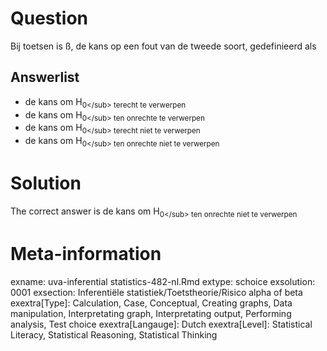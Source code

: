 Question
========

Bij toetsen is ß, de kans op een fout van de tweede soort, gedefinieerd als 

Answerlist
----------
* de kans om H<sub>0<\/sub> terecht te verwerpen
* de kans om H<sub>0<\/sub> ten onrechte te verwerpen
* de kans om H<sub>0<\/sub> terecht niet te verwerpen
* de kans om H<sub>0<\/sub> ten onrechte niet te verwerpen

Solution
========

The correct answer is  de kans om H<sub>0<\/sub> ten onrechte niet te verwerpen 

Meta-information
================
exname: uva-inferential statistics-482-nl.Rmd 
extype: schoice 
exsolution: 0001 
exsection: Inferentiële statistiek/Toetstheorie/Risico alpha of beta
exextra[Type]: Calculation, Case, Conceptual, Creating graphs, Data manipulation, Interpretating graph, Interpretating output, Performing analysis, Test choice 
exextra[Langauge]: Dutch 
exextra[Level]: Statistical Literacy, Statistical Reasoning, Statistical Thinking 
